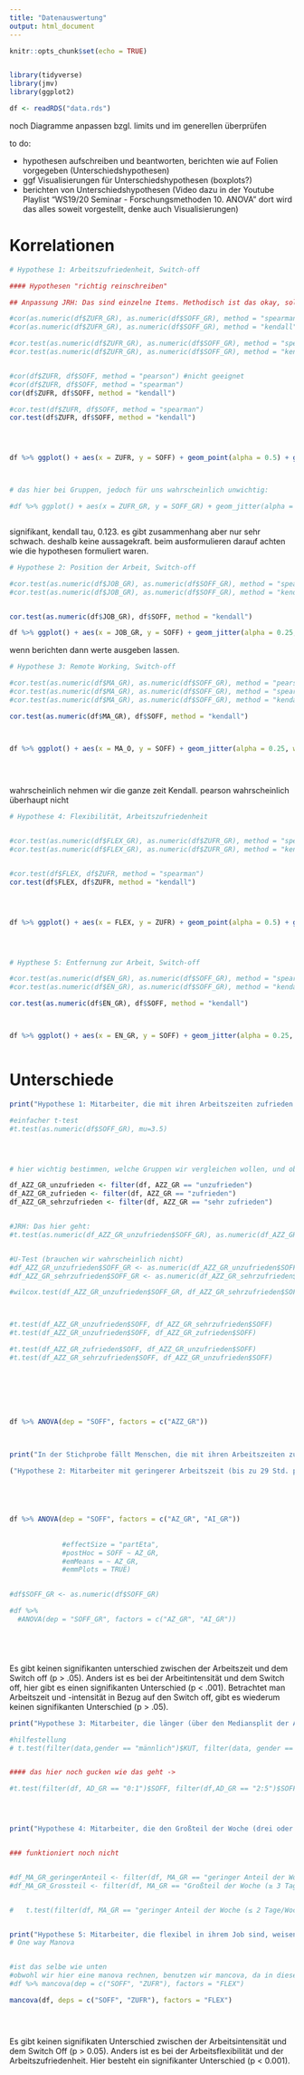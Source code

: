 ```yaml
---
title: "Datenauswertung"
output: html_document
---
```


```r
knitr::opts_chunk$set(echo = TRUE)


library(tidyverse)
library(jmv)
library(ggplot2)

df <- readRDS("data.rds")

```


noch Diagramme anpassen bzgl. limits und im generellen überprüfen



to do:

* hypothesen aufschreiben und beantworten, berichten wie auf Folien vorgegeben (Unterschiedshypothesen)
* ggf Visualisierungen für Unterschiedshypothesen (boxplots?)
* berichten von Unterschiedshypothesen (Video dazu in der Youtube Playlist "WS19/20 Seminar - Forschungsmethoden 10. ANOVA" dort wird das alles soweit vorgestellt, denke auch Visualisierungen)


# Korrelationen

```r

# Hypothese 1: Arbeitszufriedenheit, Switch-off

#### Hypothesen "richtig reinschreiben"

## Anpassung JRH: Das sind einzelne Items. Methodisch ist das okay, solange wir Spearman oder Kendall verwenden. Die Funktion cor() braucht aber zwei numerics. 

#cor(as.numeric(df$ZUFR_GR), as.numeric(df$SOFF_GR), method = "spearman")
#cor(as.numeric(df$ZUFR_GR), as.numeric(df$SOFF_GR), method = "kendall")

#cor.test(as.numeric(df$ZUFR_GR), as.numeric(df$SOFF_GR), method = "spearman")
#cor.test(as.numeric(df$ZUFR_GR), as.numeric(df$SOFF_GR), method = "kendall")


#cor(df$ZUFR, df$SOFF, method = "pearson") #nicht geeignet
#cor(df$ZUFR, df$SOFF, method = "spearman")
cor(df$ZUFR, df$SOFF, method = "kendall")

#cor.test(df$ZUFR, df$SOFF, method = "spearman")
cor.test(df$ZUFR, df$SOFF, method = "kendall")




df %>% ggplot() + aes(x = ZUFR, y = SOFF) + geom_point(alpha = 0.5) + geom_smooth(method = lm, color = "black") + cowplot::theme_half_open() + labs(x = "Zufriedenheit", y = "Switch-off", title = "Zufriedenheit und Switch-off korrelieren negativ.")



# das hier bei Gruppen, jedoch für uns wahrscheinlich unwichtig: 

#df %>% ggplot() + aes(x = ZUFR_GR, y = SOFF_GR) + geom_jitter(alpha = 0.25, width = 0.2, height = 0.2) + geom_smooth(method = lm, color = "black") + cowplot::theme_half_open() + labs(x = "Zufriedenheit", y = "Switch-off", title = "robo_bed und robo_med korrelieren positiv.")



```
signifikant, kendall tau, 0.123. es gibt zusammenhang aber nur sehr schwach. deshalb keine aussagekraft. beim ausformulieren darauf achten wie die hypothesen formuliert waren.



```r
# Hypothese 2: Position der Arbeit, Switch-off

#cor.test(as.numeric(df$JOB_GR), as.numeric(df$SOFF_GR), method = "spearman")
#cor.test(as.numeric(df$JOB_GR), as.numeric(df$SOFF_GR), method = "kendall")


cor.test(as.numeric(df$JOB_GR), df$SOFF, method = "kendall")

df %>% ggplot() + aes(x = JOB_GR, y = SOFF) + geom_jitter(alpha = 0.25, width = 0.2, height = 0.2) + geom_smooth(method = lm, color = "black") + cowplot::theme_half_open() + labs(x = "Zufriedenheit", y = "Switch-off", title = "Zufriedenheit und Switch-off korrelieren negativ.")


```

wenn berichten dann werte ausgeben lassen.


```r
# Hypothese 3: Remote Working, Switch-off

#cor.test(as.numeric(df$MA_GR), as.numeric(df$SOFF_GR), method = "pearson")
#cor.test(as.numeric(df$MA_GR), as.numeric(df$SOFF_GR), method = "spearman")
#cor.test(as.numeric(df$MA_GR), as.numeric(df$SOFF_GR), method = "kendall")

cor.test(as.numeric(df$MA_GR), df$SOFF, method = "kendall")



df %>% ggplot() + aes(x = MA_O, y = SOFF) + geom_jitter(alpha = 0.25, width = 0.2, height = 0.2) + geom_smooth(method = lm, color = "black") + cowplot::theme_half_open() + labs(x = "Zufriedenheit", y = "Switch-off", title = "Zufriedenheit und Switch-off korrelieren negativ.")

  
  
```

wahrscheinlich nehmen wir die ganze zeit Kendall. pearson wahrscheinlich überhaupt nicht



```r
# Hypothese 4: Flexibilität, Arbeitszufriedenheit


#cor.test(as.numeric(df$FLEX_GR), as.numeric(df$ZUFR_GR), method = "spearman")
#cor.test(as.numeric(df$FLEX_GR), as.numeric(df$ZUFR_GR), method = "kendall")


#cor.test(df$FLEX, df$ZUFR, method = "spearman")
cor.test(df$FLEX, df$ZUFR, method = "kendall")




df %>% ggplot() + aes(x = FLEX, y = ZUFR) + geom_point(alpha = 0.5) + geom_smooth(method = lm, color = "black") + cowplot::theme_half_open() + labs(x = "Zufriedenheit", y = "Switch-off", title = "Zufriedenheit und Switch-off korrelieren negativ.")





```



```r

# Hypthese 5: Entfernung zur Arbeit, Switch-off

#cor.test(as.numeric(df$EN_GR), as.numeric(df$SOFF_GR), method = "spearman")
#cor.test(as.numeric(df$EN_GR), as.numeric(df$SOFF_GR), method = "kendall")

cor.test(as.numeric(df$EN_GR), df$SOFF, method = "kendall")



df %>% ggplot() + aes(x = EN_GR, y = SOFF) + geom_jitter(alpha = 0.25, width = 0.2, height = 0.2) + geom_smooth(method = lm, color = "black") + cowplot::theme_half_open() + labs(x = "Zufriedenheit", y = "Switch-off", title = "Zufriedenheit und Switch-off korrelieren negativ.")



```




# Unterschiede


```r

print("Hypothese 1: Mitarbeiter, die mit ihren Arbeitszeiten zufrieden sind, weisen einen besseren Switch-Off auf.")

#einfacher t-test
#t.test(as.numeric(df$SOFF_GR), mu=3.5)




# hier wichtig bestimmen, welche Gruppen wir vergleichen wollen, und ob eine Anova mehr Sinn macht

df_AZZ_GR_unzufrieden <- filter(df, AZZ_GR == "unzufrieden")
df_AZZ_GR_zufrieden <- filter(df, AZZ_GR == "zufrieden")
df_AZZ_GR_sehrzufrieden <- filter(df, AZZ_GR == "sehr zufrieden")


#JRH: Das hier geht:
#t.test(as.numeric(df_AZZ_GR_unzufrieden$SOFF_GR), as.numeric(df_AZZ_GR_sehrzufrieden$SOFF_GR))


#U-Test (brauchen wir wahrscheinlich nicht)
#df_AZZ_GR_unzufrieden$SOFF_GR <- as.numeric(df_AZZ_GR_unzufrieden$SOFF_GR)
#df_AZZ_GR_sehrzufrieden$SOFF_GR <- as.numeric(df_AZZ_GR_sehrzufrieden$SOFF_GR)

#wilcox.test(df_AZZ_GR_unzufrieden$SOFF_GR, df_AZZ_GR_sehrzufrieden$SOFF_GR)



#t.test(df_AZZ_GR_unzufrieden$SOFF, df_AZZ_GR_sehrzufrieden$SOFF)
#t.test(df_AZZ_GR_unzufrieden$SOFF, df_AZZ_GR_zufrieden$SOFF)

#t.test(df_AZZ_GR_zufrieden$SOFF, df_AZZ_GR_unzufrieden$SOFF)
#t.test(df_AZZ_GR_sehrzufrieden$SOFF, df_AZZ_GR_unzufrieden$SOFF)







df %>% ANOVA(dep = "SOFF", factors = c("AZZ_GR"))

             
             
print("In der Stichprobe fällt Menschen, die mit ihren Arbeitszeiten zufrieden sind, der Switch Off leichter als Menschen, die mit ihren Arbeitszeiten unzufrieden sind. Dieser Unterschied ist signifikant. (t(41.54 = -2.407, P < .05) und liegt mit 95% Sicherheit zwischen 0.05 und 0.57 Punkten einer 6-stufigen Skala.")

```





```r
("Hypothese 2: Mitarbeiter mit geringerer Arbeitszeit (bis zu 29 Std. pro Woche) und geringerer Arbeitsintensität (keine Überstunden) weisen einen besseren Switch-Off auf.")





df %>% ANOVA(dep = "SOFF", factors = c("AZ_GR", "AI_GR"))
             
             
             #effectSize = "partEta", 
             #postHoc = SOFF ~ AZ_GR,
             #emMeans = ~ AZ_GR, 
             #emmPlots = TRUE)
  

#df$SOFF_GR <- as.numeric(df$SOFF_GR)

#df %>% 
  #ANOVA(dep = "SOFF_GR", factors = c("AZ_GR", "AI_GR"))






```

Es gibt keinen signifikanten unterschied zwischen der Arbeitszeit und dem Switch off (p > .05). Anders ist es bei der Arbeitintensität und dem Switch off, hier gibt es einen signifikanten Unterschied (p < .001). 
Betrachtet man Arbeitszeit und -intensität in Bezug auf den Switch off, gibt es wiederum keinen signifikanten Unterschied (p > .05).






```r

print("Hypothese 3: Mitarbeiter, die länger (über den Mediansplit der Arbeitsjahre) in der aktuellen Jobposition beschäftigt sind, weisen einen besseren Switch-Off auf.") 

#hilfestellung
# t.test(filter(data,gender == "männlich")$KUT, filter(data, gender == "weiblich")$KUT)


#### das hier noch gucken wie das geht ->      

#t.test(filter(df, AD_GR == "0:1")$SOFF, filter(df,AD_GR == "2:5")$SOFF)





```



```r

print("Hypothese 4: Mitarbeiter, die den Großteil der Woche (drei oder mehr Tage) nicht am Arbeitsplatz arbeiten, weisen einen schlechteren Switch-Off auf.")


### funktioniert noch nicht


#df_MA_GR_geringerAnteil <- filter(df, MA_GR == "geringer Anteil der Woche (≤ 2 Tage/Woche)")
#df_MA_GR_Grossteil <- filter(df, MA_GR == "Großteil der Woche (≥ 3 Tage/Woche)")


#   t.test(filter(df, MA_GR == "geringer Anteil der Woche (≤ 2 Tage/Woche)")$SOFF, filter(df,MA_GR == "Großteil der Woche (≥ 3 Tage/Woche)")$SOFF)



```

```r

print("Hypothese 5: Mitarbeiter, die flexibel in ihrem Job sind, weisen einen besseren Switch-Off und eine höhere Arbeitszufriedenheit auf.")
# One way Manova


#ist das selbe wie unten
#obwohl wir hier eine manova rechnen, benutzen wir mancova, da in dieser Funktion der covs Wert (Covariate) standardmäßig auf NULL steht
#df %>% mancova(dep = c("SOFF", "ZUFR"), factors = "FLEX")

mancova(df, deps = c("SOFF", "ZUFR"), factors = "FLEX")





```
Es gibt keinen signifikaten Unterschied zwischen der Arbeitsintensität und dem Switch Off (p > 0.05).
Anders ist es bei der Arbeitsflexibilität und der Arbeitszufriedenheit. Hier besteht ein signifikanter Unterschied (p < 0.001).

